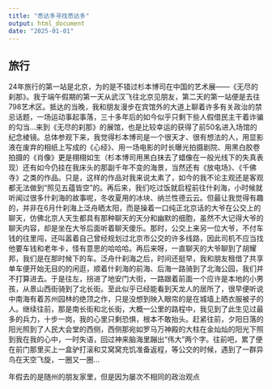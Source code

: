 ```yaml
---
title: "悉达多寻找悉达多"
output: html_document
date: "2025-01-01"
---
```



## 旅行
24年旅行的第一站是北京，为的是不错过杉本博司在中国的艺术展——《无尽的刹那》。我于端午假期的第一天从武汉飞往北京见朋友，第二天的第一站便是去往798艺术区。抵达的当晚，我和朋友漫步在宾馆外的大道上聊着许多有关政治的禁忌话题，一场运动事起事落，三十多年后的如今似乎只剩下些人假借民主干着诈骗的勾当...来到《无尽的刹那》的展馆，也是比较幸运的获得了前50名进入场馆的纪念棱镜。总体参观下来，我觉得杉本博司是一个很天才、很有想法的人，用显影液在废弃的相纸上写成的《心经》、用一场电影的时长曝光拍摄剧院、用黑白胶卷拍摄的《肖像》更是栩栩如生（杉本博司用黑白抹去了蜡像在一般光线下的失真表现）还有如今仍挂在我床头的那副千年不变的海景，当然还有《放电场》、《千佛寺》之类的作品。只是，这样的作品对我来说太素了，如今的我不论主观还是客观都无法做到“照见五蕴皆空”的。再后来，我们吃过饭就启程前往什刹海，小时候就听闻过很多什刹海的故事呢，冬收夏用的冰块、纳兰性德云云。但最让我觉得有趣的，并非在6月什刹海上泛舟晒太阳，而是操着一口纯正北京话的大爷在公交上的聊天，仿佛北京人天生都具有那种聊天的天分和幽默的细胞，虽然不大记得大爷的聊天内容，却是坐在大爷后面听着聊天傻乐。那时，公交上来另一位大爷，不付车钱的往里闯，还叫嚣着自己曾经规划过北京市公交的许多线路，因此司机不应当找他要车钱和老年卡，怪有意思的哈哈哈。再后来呀，一直聊天的大爷聊到了胡耀邦，我们是在那时候下的车。泛舟什刹海之后，时间还挺早，我和朋友租借了共享单车便开始无目的的闲逛，顺着什刹海的前海、后海一路骑到了北海公园，我们并不打算进去。于是往左，拐进了地安门大街，一路跟着前面一个应许是本地的小男孩，从景山西街骑到了北长街。至此似乎已经能看到天龙人的居所了，很早便听说中南海有着苏州园林的绝顶之作，只是没想到映入眼帘的是在城墙上晒衣服被子的人。继续往前，那是南长街和北长街，大概一公里的路程中，我见到了此生见过最多的兵力，十步一岗，我的心里只剩恐惧，根本不敢抬头。赶紧往前，夕阳日落的阳光照到了人民大会堂的西侧，西侧那宛如罗马万神殿的大柱在金灿灿的阳光下照到我在我的心中，一时失语，回过神来脑海里蹦出“伟大”两个字。往前吧，累了便在前门那里买上一盒驴打滚和艾窝窝充饥准备返程，等公交的时候，遇到了一群异鸟在天空飞旋，一圈又一圈...

年假去的是随州的朋友家里，但是因为屡次不相同的政治观点